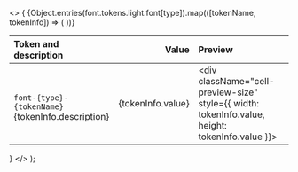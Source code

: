 
  <>
    {
      <table className="docs my-6">
        <thead>
          <tr>
            <th align="left">Token and description</th>
            <th align="right">
              <span className="pr-4">Value</span>
            </th>
            <th className="hidden sm:table-cell" align="left">
              Preview
            </th>
          </tr>
        </thead>
        <tbody>
          {Object.entries(font.tokens.light.font[type]).map(([tokenName, tokenInfo]) => (
            <tr key={tokenName}>
              <td className="w-full">
                <div className="cell-tokens-name">
                  <code className="font-medium">
                    font-{type}-{tokenName}
                  </code>
                  <div className="cell-description-tokens">{tokenInfo.description}</div>
                </div>
              </td>
              <td>
                <div className="cell-value-scale" align="right">
                  {tokenInfo.value}
                </div>
              </td>
              <td className="hidden sm:table-cell">
                <div
                  className="cell-preview-size"
                  style={{ width: tokenInfo.value, height: tokenInfo.value }}></div>
              </td>
            </tr>
          ))}
        </tbody>
      </table>
    }
  </>
);
